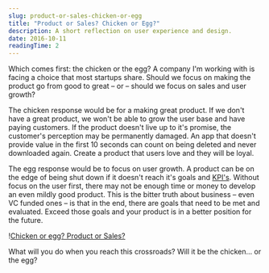 ```yaml
---
slug: product-or-sales-chicken-or-egg
title: "Product or Sales? Chicken or Egg?"
description: A short reflection on user experience and design.
date: 2016-10-11
readingTime: 2
---
```


Which comes first: the chicken or the egg? A company I'm working with is facing a choice that most startups share. Should we focus on making the product go from good to great &#8211; or &#8211; should we focus on sales and user growth?

The chicken response would be for a making great product. If we don't have a great product, we won't be able to grow the user base and have paying customers. If the product doesn't live up to it's promise, the customer's perception may be permanently damaged. An app that doesn't provide value in the first 10 seconds can count on being deleted and never downloaded again. Create a product that users love and they will be loyal.

The egg response would be to focus on user growth. A product can be on the edge of being shut down if it doesn't reach it's goals and <a href="https://en.wikipedia.org/wiki/Performance_indicator" target="_blank">KPI's</a>. Without focus on the user first, there may not be enough time or money to develop an even mildly good product. This is the bitter truth about business &#8211; even VC funded ones &#8211; is that in the end, there are goals that need to be met and evaluated. Exceed those goals and your product is in a better position for the future.

!<a href="/images/articles/giphy.gif">Chicken or egg? Product or Sales?</a>

What will you do when you reach this crossroads? Will it be the chicken… or the egg?